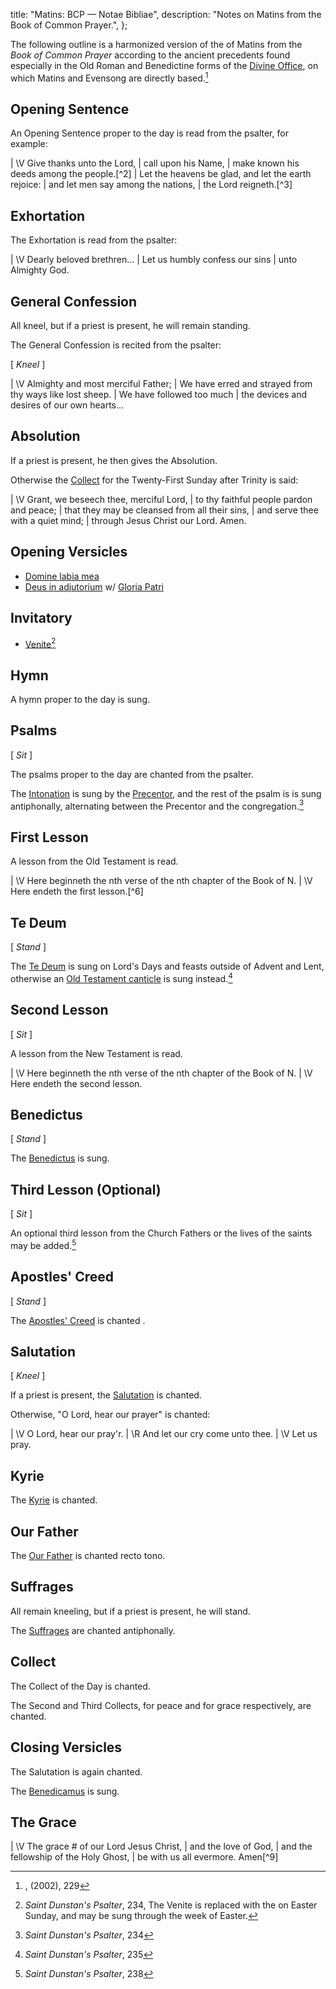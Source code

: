   title: "Matins: BCP — Notae Bibliae",
  description: "Notes on Matins from the Book of Common Prayer.",
};

<Initial text="Matins: Book of Common Prayer" />

The following outline is a harmonized version of the <Definition lang="latin" anchor="officium" text="office" /> of Matins from the *Book of Common Prayer* according to the ancient precedents found especially in the Old Roman and Benedictine forms of the [Divine Office](/glossary/liturgical-terms#divine-office), on which Matins and Evensong are directly based.[^1]

## Opening Sentence

An Opening Sentence proper to the day is read from the psalter, for example:

<Poetry>
|  \V Give thanks unto the Lord,
|      call upon his Name,
|      make known his deeds among the people.[^2]
|  Let the heavens be glad, and let the earth rejoice:
|      and let men say among the nations,
|          the Lord reigneth.[^3]
</Poetry>

## Exhortation

The Exhortation is read from the psalter:

<Poetry>
|  \V Dearly beloved brethren...
|      Let us humbly confess our sins
|          unto Almighty God.
</Poetry>

## General Confession

All kneel, but if a priest is present, he will remain standing.

The General Confession is recited from the psalter:

[ *Kneel* ]

<Poetry>
|  \V Almighty and most merciful Father;
|      We have erred and strayed from thy ways like lost sheep.
|  We have followed too much
|      the devices and desires of our own hearts...
</Poetry>

## Absolution

If a priest is present, he then gives the Absolution.

Otherwise the [Collect](/glossary/liturgical-terms#collect) for the Twenty-First Sunday after Trinity is said:

<Poetry>
|  \V Grant, we beseech thee, merciful Lord,
|      to thy faithful people pardon and peace;
|          that they may be cleansed from all their sins,
|      and serve thee with a quiet mind;
|          through Jesus Christ our Lord. Amen.
</Poetry>

## Opening Versicles

- [Domine labia mea](/liturgy/music/chants/domine-labia-mea)
- [Deus in adjutorium](/liturgy/music/chants/deus-in-adjutorium) w/ [Gloria Patri](/liturgy/music/chants/gloria-patri)

## Invitatory

- [Venite](/liturgy/music/chants/venite)[^4]

## Hymn

A hymn proper to the day is sung.

## Psalms

[ *Sit* ]

The psalms proper to the day are chanted from the psalter.

The [Intonation](/liturgy/rites/chant-rubric-sarum-rite#accents) is sung by the [Precentor](/glossary/liturgical-terms#precentor), and the rest of the psalm is is sung antiphonally, alternating between the Precentor and the congregation.[^5]

## First Lesson

A lesson from the Old Testament is read.

<Poetry>
|  \V Here beginneth the nth verse of the nth chapter of the Book of N.
|  \V Here endeth the first lesson.[^6]
</Poetry>

## Te Deum

[ *Stand* ]

The [Te Deum](/liturgy/music/chants/te-deum) is sung on Lord's Days and feasts outside of Advent and Lent, otherwise an [Old Testament canticle](/liturgy/rites/the-ancient-psalter#old-testament-canticles) is sung instead.[^7]

## Second Lesson

[ *Sit* ]

A lesson from the New Testament is read.

<Poetry>
|  \V Here beginneth the nth verse of the nth chapter of the Book of N.
|  \V Here endeth the second lesson.
</Poetry>

## Benedictus

[ *Stand* ]

The [Benedictus](/liturgy/music/chants/benedictus) is sung.

## Third Lesson (Optional)

[ *Sit* ]

An optional third lesson from the Church Fathers or the lives of the saints may be added.[^8]

## Apostles' Creed

[ *Stand* ]

The [Apostles' Creed](/liturgy/creeds/apostles-creed) is chanted <Definition lang="latin" anchor="recto-tono" text="recto tono" />.

## Salutation

[ *Kneel* ]

If a priest is present, the [Salutation](/glossary/liturgical-terms#salutation) is chanted.

Otherwise, "O Lord, hear our prayer" is chanted:

<Poetry>
|  \V O Lord, hear our pray'r.
|  \R And let our cry come unto thee.
|  \V Let us pray.
</Poetry>

## Kyrie

The [Kyrie](/liturgy/music/chants/kyrie) is chanted.

## Our Father

The [Our Father](/liturgy/prayers/our-father) is chanted recto tono.

## Suffrages

All remain kneeling, but if a priest is present, he will stand.

The [Suffrages](/glossary/liturgical-terms#suffrages) are chanted antiphonally.

## Collect

The Collect of the Day is chanted.

The Second and Third Collects, for peace and for grace respectively, are chanted.

## Closing Versicles

The Salutation is again chanted.

The [Benedicamus](/liturgy/music/chants/benedicamus) is sung.

## The Grace

<Poetry>
|  \V The grace # of our Lord Jesus Christ,
|      and the love of God,
|      and the fellowship of the Holy Ghost,
|          be with us all evermore. Amen[^9]
</Poetry>

[^1]: *<Definition lang="english" anchor="saint-dunstans-psalter" text="Saint Dunstan's Plainsong Psalter" />*, (2002), 229
[^2]: 1 Chronicles 16:8
[^3]: 1 Chronicles 16:31
[^4]: *Saint Dunstan's Psalter*, 234, The Venite is replaced with the <Definition lang="latin" anchor="pascha-nostrum" text="Pascha nostrum" /> on Easter Sunday, and may be sung through the week of Easter.
[^5]: *Saint Dunstan's Psalter*, 234
[^6]: *Saint Dunstan's Psalter*, 247
[^7]: *Saint Dunstan's Psalter*, 235
[^8]: *Saint Dunstan's Psalter*, 238
[^9]: 2 Corinthians 13:14

